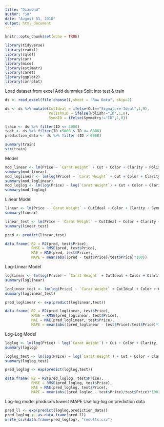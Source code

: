 ---
title: "Diamond"
author: "SH"
date: "August 31, 2018"
output: html_document
---

```{r setup, include=FALSE}
knitr::opts_chunk$set(echo = TRUE)
```

```{r}
library(tidyverse)
library(readxl)
library(sqldf)
library(car)
library(mice)
library(estimatr)
library(caret)
library(ggplot2)
library(corrplot)
```

Load dataset from excel
Add dummies
Split into test & train
```{r}
ds <- read_excel(file.choose(),sheet = "Raw Data", skip=2)

ds <- ds %>% mutate(CutIdeal = ifelse(Cut=="Signature-Ideal",1,0),
                    PolishnID = ifelse(Polish!="ID",1,0),
                    SymnID = ifelse(Symmetry!="ID",1,0))

train <- ds %>% filter(ID <= 5000)
test <- ds %>% filter(ID >5000 & ID <= 6000)
prediction_data <- ds %>% filter (ID > 6000)

summary(train)
str(train)
  ```

Model
```{r}
mod_linear <- lm(Price ~ `Carat Weight` + Cut + Color + Clarity + Polish + Symmetry + Report, data=train)
summary(mod_linear)
mod_loglinear <- lm(log(Price) ~ `Carat Weight` + Cut + Color + Clarity + Polish + Symmetry + Report, data=train)
summary(mod_loglinear)
mod_loglog <- lm(log(Price) ~ log(`Carat Weight`) + Cut + Color + Clarity + Polish + Symmetry + Report, data=train)
summary(mod_loglog)
```

Linear Model
```{r}
linear <- lm(Price ~ `Carat Weight` + CutIdeal + Color + Clarity + Symmetry, data=train)
summary(linear)

linear_test <- lm(Price ~ `Carat Weight` + CutIdeal + Color + Clarity + Symmetry, data=test)
summary(linear_test)

pred <- predict(linear,test)

data.frame( R2 = R2(pred, test$Price),
            RMSE = RMSE(pred, test$Price),
            MAE = MAE(pred, test$Price),
            MAPE = mean(abs((pred - test$Price)/test$Price)*100))

```

Log-Linear Model
```{r}
loglinear <- lm(log(Price) ~ `Carat Weight` + CutIdeal + Color + Clarity + Polish  , data=train)
summary(loglinear)

loglinear_test <- lm(log(Price) ~ `Carat Weight` + CutIdeal + Color + Clarity + Polish  , data=test)
summary(loglinear_test)

pred_loglinear <- exp(predict(loglinear,test))

data.frame( R2 = R2(pred_loglinear, test$Price),
            RMSE = RMSE(pred_loglinear, test$Price),
            MAE = MAE(pred_loglinear, test$Price),
            MAPE = mean(abs((pred_loglinear - test$Price)/test$Price)*100))

```

Log-Log Model
```{r}
loglog <- lm(log(Price) ~ log(`Carat Weight`) + Cut + Color + Clarity, data=train)
summary(loglog)

loglog_test <- lm(log(Price) ~ log(`Carat Weight`) + Cut + Color + Clarity, data=test)
summary(loglog_test)

pred_loglog <- exp(predict(loglog,test))

data.frame( R2 = R2(pred_loglog, test$Price),
            RMSE = RMSE(pred_loglog, test$Price),
            MAE = MAE(pred_loglog, test$Price),
            MAPE = mean(abs((pred_loglog - test$Price)/test$Price)*100))

```

Log-log model produces lowest MAPE
Use log-log on prediction data
```{r}
pred_ll <- exp(predict(loglog,prediction_data))
pred_loglog <- as.data.frame(pred_ll)
write_csv(data.frame(pred_loglog), "results.csv")

```

